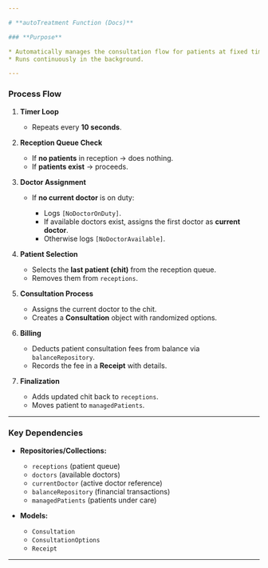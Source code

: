 ```yaml
---

# **autoTreatment Function (Docs)**

### **Purpose**

* Automatically manages the consultation flow for patients at fixed time intervals.
* Runs continuously in the background.

---
```


### **Process Flow**

1. **Timer Loop**

   - Repeats every **10 seconds**.

2. **Reception Queue Check**

   - If **no patients** in reception → does nothing.
   - If **patients exist** → proceeds.

3. **Doctor Assignment**

   - If **no current doctor** is on duty:

     - Logs `[NoDoctorOnDuty]`.
     - If available doctors exist, assigns the first doctor as **current doctor**.
     - Otherwise logs `[NoDoctorAvailable]`.

4. **Patient Selection**

   - Selects the **last patient (chit)** from the reception queue.
   - Removes them from `receptions`.

5. **Consultation Process**

   - Assigns the current doctor to the chit.
   - Creates a **Consultation** object with randomized options.

6. **Billing**

   - Deducts patient consultation fees from balance via `balanceRepository`.
   - Records the fee in a **Receipt** with details.

7. **Finalization**

   - Adds updated chit back to `receptions`.
   - Moves patient to `managedPatients`.

---

### **Key Dependencies**

- **Repositories/Collections:**

  - `receptions` (patient queue)
  - `doctors` (available doctors)
  - `currentDoctor` (active doctor reference)
  - `balanceRepository` (financial transactions)
  - `managedPatients` (patients under care)

- **Models:**

  - `Consultation`
  - `ConsultationOptions`
  - `Receipt`

---
